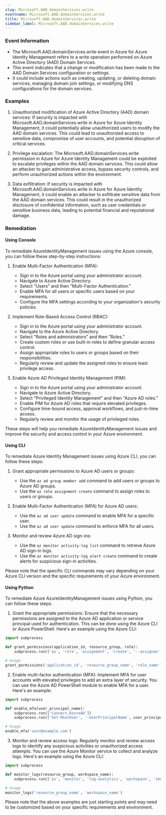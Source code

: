 ```yaml
--- 
slug: Microsoft.AAD.domainServices.write
eventname: Microsoft.AAD.domainServices.write
title: Microsoft.AAD.domainServices.write
sidebar_label: Microsoft.AAD.domainServices.write
---
```

                       
### Event Information

- The Microsoft.AAD.domainServices.write event in Azure for Azure Identity Management refers to a write operation performed on Azure Active Directory (AAD) Domain Services.
- This event indicates that a change or modification has been made to the AAD Domain Services configuration or settings.
- It could include actions such as creating, updating, or deleting domain services, managing domain join settings, or modifying DNS configurations for the domain services.


### Examples

1. Unauthorized modification of Azure Active Directory (AAD) domain services: If security is impacted with Microsoft.AAD.domainServices.write in Azure for Azure Identity Management, it could potentially allow unauthorized users to modify the AAD domain services. This could lead to unauthorized access to sensitive data, compromise of user accounts, and potential disruption of critical services.

2. Privilege escalation: The Microsoft.AAD.domainServices.write permission in Azure for Azure Identity Management could be exploited to escalate privileges within the AAD domain services. This could allow an attacker to gain administrative access, bypass security controls, and perform unauthorized actions within the environment.

3. Data exfiltration: If security is impacted with Microsoft.AAD.domainServices.write in Azure for Azure Identity Management, it could enable an attacker to exfiltrate sensitive data from the AAD domain services. This could result in the unauthorized disclosure of confidential information, such as user credentials or sensitive business data, leading to potential financial and reputational damage.

### Remediation

#### Using Console

To remediate AzureIdentityManagement issues using the Azure console, you can follow these step-by-step instructions:

1. Enable Multi-Factor Authentication (MFA):
   - Sign in to the Azure portal using your administrator account.
   - Navigate to Azure Active Directory.
   - Select "Users" and then "Multi-Factor Authentication."
   - Enable MFA for all users or specific users based on your requirements.
   - Configure the MFA settings according to your organization's security policies.

2. Implement Role-Based Access Control (RBAC):
   - Sign in to the Azure portal using your administrator account.
   - Navigate to the Azure Active Directory.
   - Select "Roles and administrators" and then "Roles."
   - Create custom roles or use built-in roles to define granular access control.
   - Assign appropriate roles to users or groups based on their responsibilities.
   - Regularly review and update the assigned roles to ensure least privilege access.

3. Enable Azure AD Privileged Identity Management (PIM):
   - Sign in to the Azure portal using your administrator account.
   - Navigate to Azure Active Directory.
   - Select "Privileged Identity Management" and then "Azure AD roles."
   - Enable PIM for Azure AD roles that require elevated privileges.
   - Configure time-bound access, approval workflows, and just-in-time access.
   - Regularly review and monitor the usage of privileged roles.

These steps will help you remediate AzureIdentityManagement issues and improve the security and access control in your Azure environment.

#### Using CLI

To remediate Azure Identity Management issues using Azure CLI, you can follow these steps:

1. Grant appropriate permissions to Azure AD users or groups:
   - Use the `az ad group member add` command to add users or groups to Azure AD groups.
   - Use the `az role assignment create` command to assign roles to users or groups.

2. Enable Multi-Factor Authentication (MFA) for Azure AD users:
   - Use the `az ad user update` command to enable MFA for a specific user.
   - Use the `az ad user update` command to enforce MFA for all users.

3. Monitor and review Azure AD sign-ins:
   - Use the `az monitor activity-log list` command to retrieve Azure AD sign-in logs.
   - Use the `az monitor activity-log alert create` command to create alerts for suspicious sign-in activities.

Please note that the specific CLI commands may vary depending on your Azure CLI version and the specific requirements of your Azure environment.

#### Using Python

To remediate Azure AzureIdentityManagement issues using Python, you can follow these steps:

1. Grant the appropriate permissions: Ensure that the necessary permissions are assigned to the Azure AD application or service principal used for authentication. This can be done using the Azure CLI or Azure PowerShell. Here's an example using the Azure CLI:

```python
import subprocess

def grant_permissions(application_id, resource_group, role):
    subprocess.run(['az', 'role', 'assignment', 'create', '--assignee', application_id, '--role', role, '--resource-group', resource_group])

# Usage
grant_permissions('application_id', 'resource_group_name', 'role_name')
```

2. Enable multi-factor authentication (MFA): Implement MFA for user accounts with elevated privileges to add an extra layer of security. You can use the Azure AD PowerShell module to enable MFA for a user. Here's an example:

```python
import subprocess

def enable_mfa(user_principal_name):
    subprocess.run(['Connect-AzureAD'])
    subprocess.run(['Set-MsolUser', '-UserPrincipalName', user_principal_name, '-StrongAuthenticationRequirements', '@{“RelyingParty”:”*”}'])

# Usage
enable_mfa('user@example.com')
```

3. Monitor and review access logs: Regularly monitor and review access logs to identify any suspicious activities or unauthorized access attempts. You can use the Azure Monitor service to collect and analyze logs. Here's an example using the Azure CLI:

```python
import subprocess

def monitor_logs(resource_group, workspace_name):
    subprocess.run(['az', 'monitor', 'log-analytics', 'workspace', 'show', '--resource-group', resource_group, '--workspace-name', workspace_name])

# Usage
monitor_logs('resource_group_name', 'workspace_name')
```

Please note that the above examples are just starting points and may need to be customized based on your specific requirements and environment.


 